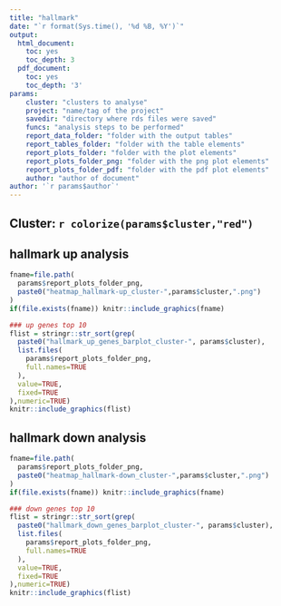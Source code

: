 ```yaml
---
title: "hallmark"
date: "`r format(Sys.time(), '%d %B, %Y')`"
output:
  html_document:
    toc: yes
    toc_depth: 3
  pdf_document:
    toc: yes
    toc_depth: '3'
params:
    cluster: "clusters to analyse"
    project: "name/tag of the project"
    savedir: "directory where rds files were saved"
    funcs: "analysis steps to be performed"
    report_data_folder: "folder with the output tables"
    report_tables_folder: "folder with the table elements"
    report_plots_folder: "folder with the plot elements"
    report_plots_folder_png: "folder with the png plot elements"
    report_plots_folder_pdf: "folder with the pdf plot elements"
    author: "author of document"
author: '`r params$author`'
---
```


## Cluster: `r colorize(params$cluster,"red")`

## hallmark up analysis
```r
fname=file.path(
  params$report_plots_folder_png,
  paste0("heatmap_hallmark-up_cluster-",params$cluster,".png")
)
if(file.exists(fname)) knitr::include_graphics(fname)
```

```r
### up genes top 10
flist = stringr::str_sort(grep(
  paste0("hallmark_up_genes_barplot_cluster-", params$cluster),
  list.files(
    params$report_plots_folder_png,
    full.names=TRUE
  ),
  value=TRUE,
  fixed=TRUE
),numeric=TRUE)
knitr::include_graphics(flist)

```

## hallmark down analysis
```r
fname=file.path(
  params$report_plots_folder_png,
  paste0("heatmap_hallmark-down_cluster-",params$cluster,".png")
)
if(file.exists(fname)) knitr::include_graphics(fname)
```

```r
### down genes top 10
flist = stringr::str_sort(grep(
  paste0("hallmark_down_genes_barplot_cluster-", params$cluster),
  list.files(
    params$report_plots_folder_png,
    full.names=TRUE
  ),
  value=TRUE,
  fixed=TRUE
),numeric=TRUE)
knitr::include_graphics(flist)
```
